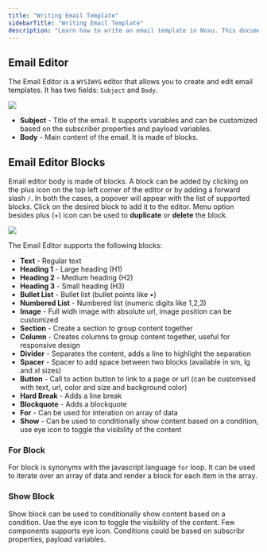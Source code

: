 ```yaml
---
title: "Writing Email Template"
sidebarTitle: "Writing Email Template"
description: "Learn how to write an email template in Novu. This document will guide you through the process of creating an email template using the Novu email editor, all supported blocks and how to use them"
---
```


## Email Editor

The Email Editor is a `WYSIWYG` editor that allows you to create and edit email templates. It has two fields: `Subject` and `Body`.

<Frame caption="Email Editor">
  <img src="/images/channels-and-providers/email/writing-email-template/email-editor.png" />
</Frame>

- **Subject** - Title of the email. It supports variables and can be customized based on the subscriber properties and payload variables.
- **Body** - Main content of the email. It is made of blocks.

## Email Editor Blocks

Email editor body is made of blocks. A block can be added by clicking on the plus icon on the top left corner of the editor or by adding a forward slash `/`. In both the cases, a popover will appear with the list of supported blocks. Click on the desired block to add it to the editor. Menu option besides plus (+) icon can be used to **duplicate** or **delete** the block.

<Frame caption="Email Editor Blocks">
  <img src="/images/channels-and-providers/email/writing-email-template/email-blocks.gif" />
</Frame>

The Email Editor supports the following blocks:

- **Text** - Regular text
- **Heading 1** - Large heading (H1)
- **Heading 2** - Medium heading (H2)
- **Heading 3** - Small heading (H3)
- **Bullet List** - Bullet list (bullet points like •)
- **Numbered List** - Numbered list (numeric digits like 1,2,3)
- **Image** - Full widh image with absolute url, image position can be customized 
- **Section** - Create a section to group content together
- **Column** - Creates columns to group content together, useful for responsive design
- **Divider** - Separates the content, adds a line to highlight the separation
- **Spacer** - Spacer to add space between two blocks (available in sm, lg and xl sizes)
- **Button** - Call to action button to link to a page or url (can be customised with text, url, color and size and background color)
- **Hard Break** - Adds a line break
- **Blockquote** - Adds a blockquote
- **For** - Can be used for interation on array of data
- **Show** - Can be used to conditionally show content based on a condition, use eye icon to toggle the visibility of the content

### For Block

For block is synonyms with the javascript language `for` loop. It can be used to iterate over an array of data and render a block for each item in the array.

### Show Block

Show block can be used to conditionally show content based on a condition. Use the eye icon to toggle the visibility of the content. Few components supports eye icon. Conditions could be based on subscribr properties, payload variables.
